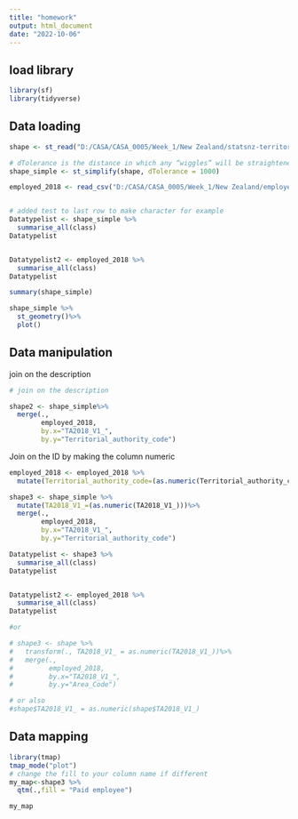 ---
title: "homework"
output: html_document
date: "2022-10-06"
---
## load library

```{r}
library(sf)
library(tidyverse) 
```

## Data loading

```{r}

shape <- st_read("D:/CASA/CASA_0005/Week_1/New Zealand/statsnz-territorial-authority-2018-generalised-SHP/territorial-authority-2018-generalised.shp")

# dTolerance is the distance in which any “wiggles” will be straightened
shape_simple <- st_simplify(shape, dTolerance = 1000)

employed_2018 <- read_csv("D:/CASA/CASA_0005/Week_1/New Zealand/employee.csv")


# added test to last row to make character for example
Datatypelist <- shape_simple %>% 
  summarise_all(class)
Datatypelist


Datatypelist2 <- employed_2018 %>%
  summarise_all(class)
Datatypelist

summary(shape_simple)

shape_simple %>%
  st_geometry()%>%
  plot()
```
## Data manipulation 
join on the description 

```{r}
# join on the description 

shape2 <- shape_simple%>%
  merge(.,
        employed_2018,
        by.x="TA2018_V1_", 
        by.y="Territorial_authority_code")
```

Join on the ID by making the column numeric
```{r}
employed_2018 <- employed_2018 %>%
  mutate(Territorial_authority_code=(as.numeric(Territorial_authority_code)))

shape3 <- shape_simple %>%
  mutate(TA2018_V1_=(as.numeric(TA2018_V1_)))%>%
  merge(.,
        employed_2018,
        by.x="TA2018_V1_", 
        by.y="Territorial_authority_code")

Datatypelist <- shape3 %>% 
  summarise_all(class)
Datatypelist


Datatypelist2 <- employed_2018 %>%
  summarise_all(class)
Datatypelist

#or 

# shape3 <- shape %>%
#   transform(., TA2018_V1_ = as.numeric(TA2018_V1_))%>%
#   merge(.,
#         employed_2018,
#         by.x="TA2018_V1_", 
#         by.y="Area_Code")

# or also 
#shape$TA2018_V1_ = as.numeric(shape$TA2018_V1_)
```

## Data mapping

```{r}
library(tmap)
tmap_mode("plot")
# change the fill to your column name if different
my_map<-shape3 %>%
  qtm(.,fill = "Paid employee")

my_map
```


